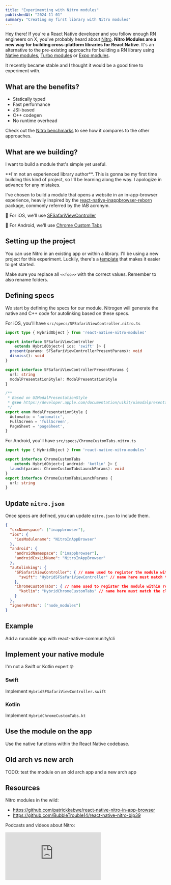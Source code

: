 ```yaml
---
title: "Experimenting with Nitro modules"
publishedAt: "2024-11-01"
summary: "Creating my first library with Nitro modules"
---
```


Hey there! If you're a React Native developer and you follow enough RN engineers on X, you've probably heard about [Nitro](https://github.com/mrousavy/nitro). **Nitro Modules are a new way for building cross-platform libraries for React Native**. It's an alternative to the pre-existing approachs for building a RN library using [Native modules](https://reactnative.dev/docs/native-modules-intro), [Turbo modules](https://github.com/reactwg/react-native-new-architecture/blob/main/docs/turbo-modules.md) or [Expo modules](https://docs.expo.dev/modules/overview).

It recently became stable and I thought it would be a good time to experiment with.

## What are the benefits?

- Statically typed
- Fast performance
- JSI-based
- C++ codegen
- No runtime overhead

Check out the [Nitro benchmarks](https://github.com/mrousavy/NitroBenchmarks) to see how it compares to the other approaches.

## What are we building?

I want to build a module that's simple yet useful.

<Alert type="Note">
  **I'm not an experienced library author**. This is gonna be my first time building this kind of project, so I'll be learning along the way. I apologize in advance for any mistakes.
</Alert>

I've chosen to build a module that opens a website in an in-app-browser experience, heavily inspired by the [react-native-inappbrowser-reborn](https://github.com/proyecto26/react-native-inappbrowser) package, commonly referred by the IAB acronym.

🍎 For iOS, we'll use [SFSafariViewController](https://developer.apple.com/documentation/safariservices/sfsafariviewcontroller)

🤖 For Android, we'll use [Chrome Custom Tabs](https://developer.android.com/reference/androidx/browser/customtabs)

## Setting up the project

You can use Nitro in an existing app or within a library. I'll be using a new project for this experiment. Luckily, there's a [template](https://github.com/mrousavy/nitro/tree/main/packages/template) that makes it easier to get started.

Make sure you replace all `<<foo>>` with the correct values. Remember to also rename folders.

## Defining specs

We start by defining the specs for our module. Nitrogen will generate the native and C++ code for autolinking based on these specs.

For iOS, you'll have `src/specs/SFSafariViewController.nitro.ts`

```ts
import type { HybridObject } from 'react-native-nitro-modules'

export interface SFSafariViewController 
    extends HybridObject<{ ios: 'swift' }> {
  present(params: SFSafariViewControllerPresentParams): void
  dismiss(): void
}

export interface SFSafariViewControllerPresentParams {
  url: string
  modalPresentationStyle?: ModalPresentationStyle
}

/**
 * Based on UIModalPresentationStyle
 * @see https://developer.apple.com/documentation/uikit/uimodalpresentationstyle
 */
export enum ModalPresentationStyle {
  Automatic = 'automatic',
  FullScreen = 'fullScreen',
  PageSheet = 'pageSheet',
}
```

For Android, you'll have `src/specs/ChromeCustomTabs.nitro.ts`

```ts
import type { HybridObject } from 'react-native-nitro-modules'

export interface ChromeCustomTabs 
    extends HybridObject<{ android: 'kotlin' }> {
  launch(params: ChromeCustomTabsLaunchParams): void
}
export interface ChromeCustomTabsLaunchParams {
  url: string
}
```

## Update `nitro.json`

Once specs are defined, you can update `nitro.json` to include them.

```json
{
  "cxxNamespace": ["inappbrowser"],
  "ios": {
    "iosModulename": "NitroInAppBrowser"
  },
  "android": {
    "androidNamespace": ["inappbrowser"],
    "androidCxxLibName": "NitroInAppBrowser"
  },
  "autolinking": {
    "SFSafariViewController": { // name used to register the module within registry, must match the name in the specs
      "swift": "HybridSFSafariViewController" // name here must match the class name in the swift module/file
    },
    "ChromeCustomTabs": { // name used to register the module within registry, must match the name in the specs
      "kotlin": "HybridChromeCustomTabs" // name here must match the class name in the kotlin module/file
    }
  },
  "ignorePaths": ["node_modules"]
}
```

## Example

Add a runnable app with react-native-community/cli

## Implement your native module

I'm not a Swift or Kotlin expert 🤓

### Swift

Implement `HybridSFSafariViewController.swift`

### Kotlin

Implement `HybridChromeCustomTabs.kt`

## Use the module on the app

Use the native functions within the React Native codebase.

## Old arch vs new arch

TODO: test the module on an old arch app and a new arch app

## Resources

Nitro modules in the wild:

- https://github.com/patrickkabwe/react-native-nitro-in-app-browser
- https://github.com/BubbleTrouble14/react-native-nitro-bip39

Podcasts and videos about Nitro:

<div className="flex flex-col gap-4">
  <iframe frameborder="no" scrolling="no" seamless src="https://player.simplecast.com/47d79532-dd2b-4642-a60f-c1f6cc985253?dark=true" className="rounded-md w-full md:w-auto h-auto md:h-[200px]" />
  <iframe src="https://www.youtube.com/embed/p54Dcc1FsZk?si=uUeiXpnp20HLYV6c" title="YouTube video player" frameborder="0" allow="accelerometer; autoplay; clipboard-write; encrypted-media; gyroscope; picture-in-picture; web-share" referrerpolicy="strict-origin-when-cross-origin" allowFullScreen className="rounded-md w-full md:w-auto h-auto md:h-[315px]" />
</div>

